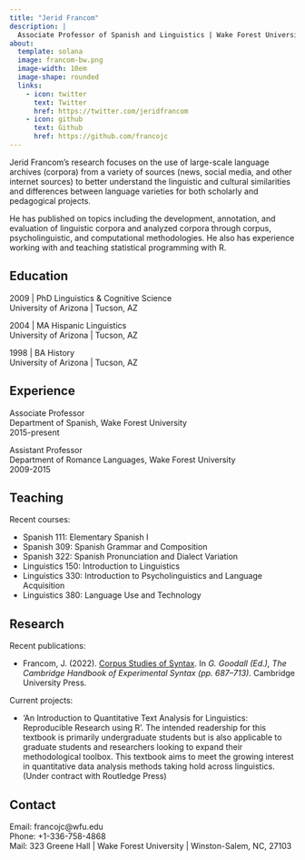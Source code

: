 ```yaml
---
title: "Jerid Francom"
description: |
  Associate Professor of Spanish and Linguistics | Wake Forest University
about:
  template: solana
  image: francom-bw.png
  image-width: 10em
  image-shape: rounded
  links:
    - icon: twitter
      text: Twitter
      href: https://twitter.com/jeridfrancom
    - icon: github
      text: Github
      href: https://github.com/francojc
---
```


Jerid Francom's research focuses on the use of large-scale language archives (corpora) from a variety of sources (news, social media, and other internet sources) to better understand the linguistic and cultural similarities and differences between language varieties for both scholarly and pedagogical projects.

He has published on topics including the development, annotation, and evaluation of linguistic corpora and analyzed corpora through corpus, psycholinguistic, and computational methodologies. He also has experience working with and teaching statistical programming with R.

::: panel-tabset
## Education

2009 \| PhD Linguistics & Cognitive Science\
University of Arizona \| Tucson, AZ

2004 \| MA Hispanic Linguistics\
University of Arizona \| Tucson, AZ

1998 \| BA History\
University of Arizona \| Tucson, AZ

## Experience

Associate Professor\
Department of Spanish, Wake Forest University\
2015-present

Assistant Professor\
Department of Romance Languages, Wake Forest University\
2009-2015

## Teaching

Recent courses:

-   Spanish 111: Elementary Spanish I
-   Spanish 309: Spanish Grammar and Composition
-   Spanish 322: Spanish Pronunciation and Dialect Variation
-   Linguistics 150: Introduction to Linguistics
-   Linguistics 330: Introduction to Psycholinguistics and Language Acquisition
-   Linguistics 380: Language Use and Technology

## Research

Recent publications:

- Francom, J. (2022). [Corpus Studies of Syntax](https://www.cambridge.org/us/academic/subjects/languages-linguistics/grammar-and-syntax/cambridge-handbook-experimental-syntax). In *G. Goodall (Ed.), The Cambridge Handbook of Experimental Syntax (pp. 687--713).* Cambridge University Press.

Current projects:

- 'An Introduction to Quantitative Text Analysis for Linguistics: Reproducible Research using R'. The intended readership for this textbook is primarily undergraduate students but is also applicable to graduate students and researchers looking to expand their methodological toolbox. This textbook aims to meet the growing interest in quantitative data analysis methods taking hold across linguistics. (Under contract with Routledge Press)

## Contact

Email: francojc\@wfu.edu\
Phone: +1-336-758-4868\
Mail: 323 Greene Hall \| Wake Forest University \| Winston-Salem, NC, 27103
:::
	
